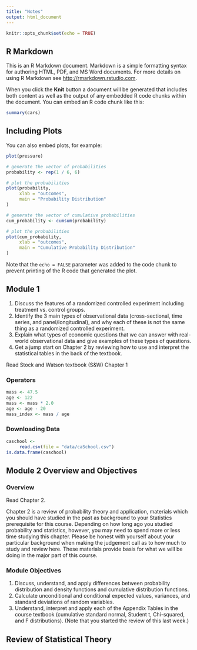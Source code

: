 ```yaml
---
title: "Notes"
output: html_document
---
```


```r
knitr::opts_chunk$set(echo = TRUE)
```

## R Markdown

This is an R Markdown document. Markdown is a simple formatting syntax for authoring HTML, PDF, and MS Word documents. For more details on using R Markdown see <http://rmarkdown.rstudio.com>.

When you click the **Knit** button a document will be generated that includes both content as well as the output of any embedded R code chunks within the document. You can embed an R code chunk like this:

```r
summary(cars)
```

## Including Plots

You can also embed plots, for example:

```r
plot(pressure)

# generate the vector of probabilities
probability <- rep(1 / 6, 6)

# plot the probabilities
plot(probability,
     xlab = "outcomes",
     main = "Probability Distribution"
)

# generate the vector of cumulative probabilities
cum_probability <- cumsum(probability)

# plot the probabilities
plot(cum_probability,
     xlab = "outcomes",
     main = "Cumulative Probability Distribution"
)
```

Note that the `echo = FALSE` parameter was added to the code chunk to prevent printing of the R code that generated the plot.

## Module 1

1. Discuss the features of a randomized controlled experiment including treatment vs. control groups.
2. Identify the 3 main types of observational data (cross-sectional, time series, and panel/longitudinal), and why each of these is not the same thing as a randomized controlled experiment. 
3. Explain what types of economic questions that we can answer with real-world observational data and give examples of these types of questions. 
4. Get a jump start on Chapter 2 by reviewing how to use and interpret the statistical tables in the back of the textbook.

Read Stock and Watson textbook (S&W) Chapter 1

### Operators
```r
mass <- 47.5
age <- 122
mass <- mass * 2.0
age <- age - 20
mass_index <- mass / age
```

### Downloading Data

```r
caschool <-
     read.csv(file = "data/caSchool.csv")
is.data.frame(caschool)
```
        
## Module 2 Overview and Objectives

### Overview

Read Chapter 2.

Chapter 2 is a review of probability theory and application, materials which you should have studied in the past as background to your Statistics prerequisite for this course. Depending on how long ago you studied probability and statistics, however, you may need to spend more or less time studying this chapter. Please be honest with yourself about your particular background when making the judgement call as to how much to study and review here. These materials provide basis for what we will be doing in the major part of this course.

### Module Objectives

1. Discuss, understand, and apply differences between probability distribution and density functions and cumulative distribution functions.
2. Calculate unconditional and conditional expected values, variances, and standard deviations of random variables.
3. Understand, interpret and apply each of the Appendix Tables in the course textbook (cumulative standard normal, Student t, Chi-squared, and F distributions).  (Note that you started the review of this last week.)

## Review of Statistical Theory

